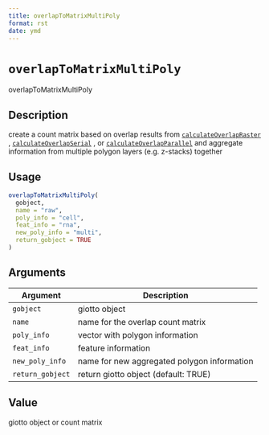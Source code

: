 ```yaml
--- 
title: overlapToMatrixMultiPoly 
format: rst 
date: ymd 
--- 
```

# `overlapToMatrixMultiPoly`

overlapToMatrixMultiPoly


## Description

create a count matrix based on overlap results from [`calculateOverlapRaster`](#calculateoverlapraster) , [`calculateOverlapSerial`](#calculateoverlapserial) , or [`calculateOverlapParallel`](#calculateoverlapparallel) 
 and aggregate information from multiple polygon layers (e.g. z-stacks) together


## Usage

```r
overlapToMatrixMultiPoly(
  gobject,
  name = "raw",
  poly_info = "cell",
  feat_info = "rna",
  new_poly_info = "multi",
  return_gobject = TRUE
)
```


## Arguments

Argument      |Description
------------- |----------------
`gobject`     |     giotto object
`name`     |     name for the overlap count matrix
`poly_info`     |     vector with polygon information
`feat_info`     |     feature information
`new_poly_info`     |     name for new aggregated polygon information
`return_gobject`     |     return giotto object (default: TRUE)


## Value

giotto object or count matrix


